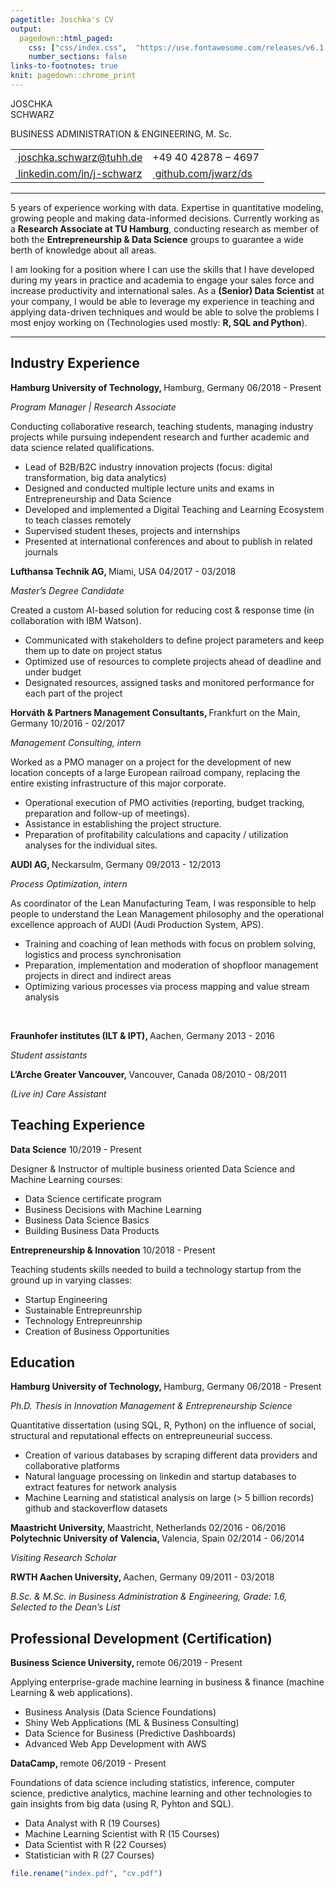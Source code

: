 ```yaml
---
pagetitle: Joschka's CV
output:
  pagedown::html_paged:
    css: ["css/index.css",  "https://use.fontawesome.com/releases/v6.1.1/css/all.css"]
    number_sections: false
links-to-footnotes: true
knit: pagedown::chrome_print
---
```


<!-- Load CSS & Fonts -->
<link rel="preconnect" href="https://fonts.googleapis.com"> 
<link rel="preconnect" href="https://fonts.gstatic.com" crossorigin> 
<link href="https://fonts.googleapis.com/css2?family=Raleway:wght@100;400;600&display=swap" rel="stylesheet">

<!-- CONTENT -->
<div style="position:absolute; top:-10mm; right: 5mm; width: 100%; text-align: right; font-size:8pt;"><i class="fas fa-file-pdf fa-fw"></i>&nbsp; A PDF version is available <a href="https://github.com/jwarz/cv/raw/main/cv.pdf" download="cv.pdf">here</a></div>
<div class="cv-page-wrapper">
<div class="cv-head-wrapper">
<div class="cv-head-left">
<p class="cv-title">JOSCHKA </br> SCHWARZ</p>
<p class="cv-subtitle">BUSINESS ADMINISTRATION & ENGINEERING, M. Sc.<p>
<table class="cv-contact-table">
<tr>
<td><i class="fa fa-envelope fa-fw"></i><a class="no-hyper" href="mailto:joschka.schwarz@tuhh.de">&nbsp;joschka.schwarz@tuhh.de</a></td>
<td><i class="fa fa-phone fa-fw"></i> +49 40 42878 – 4697</td>
</tr>
<tr>
<td><i class="fa-brands fa-linkedin fa-fw"></i><a class="no-hyper" href="https://linkedin.com/in/j-schwarz">&nbsp;linkedin.com/in/j-schwarz</a></td>
<td><i class="fa-brands fa-github fa-fw"></i><a class="no-hyper" href="https://github.com/jwarz/data-scientists-tools">&nbsp;github.com/jwarz/ds</a></td>
</tr>
</table>
</div>
<div class="cv-head-right"></div>
</div>
<hr>
<p>
5 years of experience working with data. Expertise in quantitative modeling, growing people and making data-informed decisions. Currently working as a <b>Research Associate at TU Hamburg</b>, conducting research as member of both the <b>Entrepreneurship & Data Science</b> groups to guarantee a wide berth of knowledge about all areas.</p>
<p>I am looking for a position where I can use the skills that I have developed during my years in practice and academia to engage your sales force and increase productivity and international sales. As a <b>(Senior) Data Scientist</b> at your company, I would be able to leverage my experience in teaching and applying data-driven techniques and would be able to solve the problems I most enjoy working on (Technologies used mostly: <strong>R, SQL and Python</strong>).</p>
<hr>
<!-- Chapter: PROFESSIONAL EXPERIENCE -->
<h2 class="hfirst"><i class="fa fa-suitcase fa-fw"></i><span>Industry Experience</span></h2>
<!-- Exp 1 -->
<div class="cv-entry-main">
<p class="cv-entry-top-line">
<span><b>Hamburg University of Technology, </b></span>
<span>Hamburg, Germany</span>
<span class="cv-entry-date">06/2018 - Present</span>
</p>
<p class="cv-entry-job-title">
<i>Program Manager | Research Associate</i>
</p>
<p class="cv-entry-desc">Conducting collaborative research, teaching students, managing industry projects while pursuing independent research and further academic and data science related qualifications.</p>
<p>
<ul>
<li>Lead of B2B/B2C industry innovation projects (focus: digital transformation, big data analytics)</li>
<li>Designed and conducted multiple lecture units and exams in Entrepreneurship and Data Science</li>
<li>Developed and implemented a Digital Teaching and Learning Ecosystem to teach classes remotely</li>
<li>Supervised student theses, projects and internships</li>
<li>Presented at international conferences and about to publish in related journals</li>
</ul>
</p>
</div>
<!-- Exp 2 -->
<div class="cv-entry-main">
<p class="cv-entry-top-line">
<span><b>Lufthansa Technik AG, </b></span>
<span>Miami, USA</span>
<span class="cv-entry-date">04/2017 - 03/2018</span>
</p>
<p class="cv-entry-job-title">
<i>Master’s Degree Candidate</i>
</p>
<p class="cv-entry-desc">Created a custom AI-based solution for reducing cost & response time (in collaboration with IBM Watson).</p>
<p>
<ul>
<li>Communicated with stakeholders to define project parameters and keep them up to date on project status</li>
<li>Optimized use of resources to complete projects ahead of deadline and under budget</li>
<li>Designated resources, assigned tasks and monitored performance for each part of the project</li>
</ul>
</p>
</div>
<!-- Exp 3 -->
<div class="cv-entry-main">
<p class="cv-entry-top-line">
<span><b>Horváth & Partners Management Consultants, </b></span>
<span>Frankfurt on the Main, Germany</span>
<span class="cv-entry-date">10/2016 - 02/2017</span>
</p>
<p class="cv-entry-job-title">
<i>Management Consulting, intern</i>
</p>
<p class="cv-entry-desc">Worked as a PMO manager on a project for the development of new location concepts of a large European railroad company, replacing the entire existing infrastructure of this major corporate.</p>
<p>
<ul>
<li>Operational execution of PMO activities (reporting, budget tracking, preparation and follow-up of meetings).</li>
<li>Assistance in establishing the project structure.</li>
<li>Preparation of profitability calculations and capacity / utilization analyses for the individual sites.</li>
</ul>
</p>
</div>
<!-- Exp 3 -->
<div class="cv-entry-main">
<p class="cv-entry-top-line">
<span><b>AUDI AG, </b></span>
<span>Neckarsulm, Germany</span>
<span class="cv-entry-date">09/2013 - 12/2013</span>
</p>
<p class="cv-entry-job-title">
<i>Process Optimization, intern</i>
</p>
<p class="cv-entry-desc">As coordinator of the Lean Manufacturing Team, I was responsible to help people to understand the Lean Management philosophy and the operational excellence approach of AUDI (Audi Production System, APS).</p>
<p>
<ul>
<li>Training and coaching of lean methods with focus on problem solving, logistics and process synchronisation</li>
<li>Preparation, implementation and moderation of shopfloor management projects in direct and indirect areas</li>
<li>Optimizing various processes via process mapping and value stream analysis</li>
</ul>
</p>
</div>
<br class="PageBreak">
<!-- Exp 4: IPT / ILT -->
<div class="cv-entry-main">
<p class="cv-entry-top-line">
<span><b>Fraunhofer institutes (ILT & IPT), </b></span>
<span>Aachen, Germany</span>
<span class="cv-entry-date">2013 - 2016</span>
</p>
<p class="cv-entry-job-title">
<i>Student assistants</i>
</p>
</div>
<!-- Exp 5: L'Arch -->
<div class="cv-entry-main">
<p class="cv-entry-top-line">
<span><b>L'Arche Greater Vancouver, </b></span>
<span>Vancouver, Canada</span>
<span class="cv-entry-date">08/2010 - 08/2011</span>
</p>
<p class="cv-entry-job-title">
<i>(Live in) Care Assistant</i>
</p>
</div>
<!-- Chapter: TEACHING -->
<h2><i class="fa fa-chalkboard-teacher fa-fw"></i><span>Teaching Experience</span></h2>
<!-- Exp 1 -->
<div class="cv-entry-main">
<p class="cv-entry-top-line">
<span><b>Data Science</b></span>
<!-- <span>Hamburg, Germany</span> -->
<span class="cv-entry-date">10/2019 - Present</span>
</p>
<p class="cv-entry-desc">Designer & Instructor of multiple business oriented Data Science and Machine Learning courses:</p>
<p>
<ul class="two-col">
<li>Data Science certificate program</li>
<li>Business Decisions with Machine Learning</li>
<li>Business Data Science Basics</li>
<li>Building Business Data Products</li>
</ul>
</p>
</div>
<!-- Exp 1 -->
<div class="cv-entry-main">
<p class="cv-entry-top-line">
<span><b>Entrepreneurship & Innovation</b></span>
<!-- <span>Hamburg, Germany</span> -->
<span class="cv-entry-date">10/2018 - Present</span>
</p>
<p class="cv-entry-desc">Teaching students skills needed to build a technology startup from the ground up in varying classes:</p>
<p>
<ul class="two-col">
<li>Startup Engineering</li>
<li>Sustainable Entrepreunrship</li>
<li>Technology Entrepreunrship</li>
<li>Creation of Business Opportunities</li>
</ul>
</p>
</div>
<!-- Chapter: EDUCATION -->
<h2><i class="fa fa-graduation-cap fa-fw"></i><span>Education</span></h2>
<!-- Exp 1 -->
<div class="cv-entry-main">
<p class="cv-entry-top-line">
<span><b>Hamburg University of Technology, </b></span>
<span>Hamburg, Germany</span>
<span class="cv-entry-date">06/2018 - Present</span>
</p>
<p class="cv-entry-job-title">
<i>Ph.D. Thesis in Innovation Management & Entrepreneurship Science</i>
</p>
<p class="cv-entry-desc">Quantitative dissertation (using SQL, R, Python) on the influence of social, structural and reputational effects on entrepreuneurial success.</p>
<p>
<ul>
<li>Creation of various databases by scraping different data providers and collaborative platforms</li>
<li>Natural language processing on linkedin and startup databases to extract features for network analysis</li>
<li>Machine Learning and statistical analysis on large (> 5 billion records) github and stackoverflow datasets</li>
</ul>
</p>
</div>
<!-- Exp 2 -->
<div class="cv-entry-main">
<p class="cv-entry-top-line" style="margin-bottom:0px;">
<span><b>Maastricht University, </b></span>
<span>Maastricht, Netherlands</span>
<span class="cv-entry-date">02/2016 - 06/2016</span>
</p>
<p class="cv-entry-top-line" style="margin-top:0px;">
<span><b>Polytechnic University of Valencia, </b></span>
<span>Valencia, Spain</span>
<span class="cv-entry-date">02/2014 - 06/2014</span>
</p>
<p class="cv-entry-job-title">
<i>Visiting Research Scholar</i>
</p>
</div>
<!-- Exp 4 -->
<div class="cv-entry-main">
<p class="cv-entry-top-line">
<span><b>RWTH Aachen University, </b></span>
<span>Aachen, Germany</span>
<span class="cv-entry-date">09/2011 - 03/2018</span>
</p>
<p class="cv-entry-job-title">
<i>B.Sc. & M.Sc. in Business Administration & Engineering, Grade: 1.6, Selected to the Dean’s List</i>
</p>
</div>
<!-- Chapter: PROF DEV -->
<h2><i class="fa fa-book fa-fw"></i><span>Professional Development (Certification)</span></h2>
<!-- Exp 1: BUSINESS SCIENCE UNIVERSITY -->
<div class="cv-entry-main">
<p class="cv-entry-top-line">
<span><b>Business Science University, </b></span>
<span>remote</span>
<span class="cv-entry-date">06/2019 - Present</span>
</p>
<p class="cv-entry-desc">Applying enterprise-grade machine learning in business & finance (machine Learning & web applications).</p>
<p>
<ul class="two-col">
<li>Business Analysis (Data Science Foundations)</li>
<li>Shiny Web Applications (ML & Business Consulting)</li>
<li>Data Science for Business (Predictive Dashboards)</li>
<li>Advanced Web App Development with AWS</li>
</ul>
</p>
</div>
<!-- Exp 2: DATACAMP -->
<div class="cv-entry-main">
<p class="cv-entry-top-line">
<span><b>DataCamp, </b></span>
<span>remote</span>
<span class="cv-entry-date">06/2019 - Present</span>
</p>
<p class="cv-entry-desc">Foundations of data science including statistics, inference, computer science, predictive 
analytics, machine learning and other technologies to gain insights from big data (using R, Pyhton and SQL).</p>
<p>
<ul class="two-col">
<li>Data Analyst with R (19 Courses)</li>
<li>Machine Learning Scientist with R (15 Courses)</li>
<li>Data Scientist with R (22 Courses)</li>
<li>Statistician with R (27 Courses)</li>
</ul>
</p>
</div>
</div>

```r
file.rename("index.pdf", "cv.pdf")
```